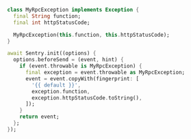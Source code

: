```dart
class MyRpcException implements Exception {
  final String function;
  final int httpStatusCode;

  MyRpcException(this.function, this.httpStatusCode);
}

await Sentry.init((options) {
  options.beforeSend = (event, hint) {
    if (event.throwable is MyRpcException) {
      final exception = event.throwable as MyRpcException;
      event = event.copyWith(fingerprint: [
        '{{ default }}',
        exception.function,
        exception.httpStatusCode.toString(),
      ]);
    }
    return event;
  };
});
```
